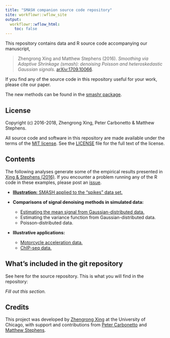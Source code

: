 ```yaml
---
title: "SMASH companion source code repository"
site: workflowr::wflow_site
output:
  workflowr::wflow_html:
    toc: false
---
```


This repository contains data and R source code accompanying our
manuscript,

> Zhengrong Xing and Matthew Stephens (2016). *Smoothing via Adaptive
Shrinkage (smash): denoising Poisson and heteroskedastic Gaussian
signals.* [arXiv:1709.10066][smash-preprint].

If you find any of the source code in this repository useful for your
work, please cite our paper.

The new methods can be found in the [smashr package][smashr].

## License

Copyright (c) 2016-2018, Zhengrong Xing, Peter Carbonetto & Matthew
Stephens.

All source code and software in this repository are made available
under the terms of the [MIT license][mit-license]. See the
[LICENSE](LICENSE) file for the full text of the license.

## Contents

The following analyses generate some of the empirical results
presented in [Xing & Stephens (2016)][smash-preprint]. If you
encounter a problem running any of the R code in these examples,
please post an [issue][issues].

+ [**Illustration:** SMASH applied to the "spikes"
data set.](spikesdemo.html)

+ **Comparisons of signal denoising methods in simulated data:**

   - [Estimating the mean signal from Gaussian-distributed
      data.](gausshomo.html)
   - Estimating the variance function from Gaussian-distributed data.
   - Poisson-distributed data.

+ **Illustrative applications:**

   - [Motorcycle acceleration data.](motorcycle.html)
   - [ChIP-seq data.](chipseq.html)

## What's included in the git repository

See here for the source repository. This is what you will find in the
repository:

*Fill out this section.*

## Credits

This project was developed by [Zhengrong Xing][zhengrong] at the
University of Chicago, with support and contributions from
[Peter Carbonetto][peter] and [Matthew Stephens][matthew].

[smash-github]: https://github.com/stephenslab/smash-paper
[smashr]: https://github.com/stephenslab/smashr
[smash-preprint]: http://arxiv.org/abs/1605.07787
[issues]: https://github.com/stephenslab/smash-paper/issues
[mit-license]: https://opensource.org/licenses/mit-license.html
[zhengrong]: https://github.com/zrxing
[peter]: http://pcarbo.github.io
[matthew]: http://stephenslab.uchicago.edu

